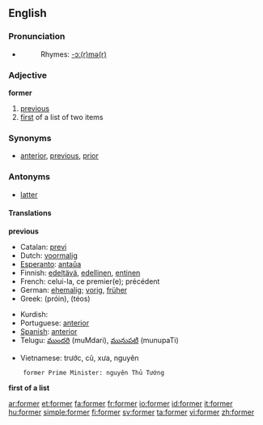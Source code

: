 ==English==

{{rank|minutes|appear|thoughts|661|former|twenty|lips|donations}}

===Pronunciation===
*{{audio|en-us-former.ogg|Audio (US)}}
*:Rhymes: [[Rhymes:English:-ɔː(r)mə(r)|-ɔː(r)mə(r)]]

===Adjective===
'''former'''

# [[previous]]
# [[first]] of a list of two items

===Synonyms===
* {{italbrac|previous}} [[anterior]], [[previous]], [[prior]]

===Antonyms===
* {{italbrac|previous}} [[latter]]

====Translations====
'''previous'''
{{top}}
*Catalan: [[previ]]
*Dutch: [[voormalig]]
*[[Esperanto]]: [[antaŭa]]
*Finnish: [[edeltävä]], [[edellinen]], [[entinen]]
*French: celui-la, ce premier(e); précédent
*German: [[ehemalig]]; [[vorig]], [[früher]]
*Greek: {{t|el|πρώην||}} (próin), {{t|el|τέως||}} (téos)
{{mid}}
*Kurdish: {{KUchar|[[به‌رتر]]}}
*Portuguese: [[anterior]]
*[[Spanish]]: [[anterior]]
*Telugu: [[ముందరి]] (muMdari), [[మునుపటి]] (munupaTi)
{{bottom}}
*Vietnamese: trước, cũ, xưa, nguyên
     former Prime Minister: nguyên Thủ Tướng

'''first of a list'''

[[ar:former]]
[[et:former]]
[[fa:former]]
[[fr:former]]
[[io:former]]
[[id:former]]
[[it:former]]
[[hu:former]]
[[simple:former]]
[[fi:former]]
[[sv:former]]
[[ta:former]]
[[vi:former]]
[[zh:former]]